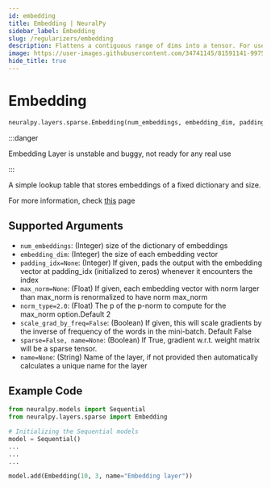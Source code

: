 ```yaml
---
id: embedding
title: Embedding | NeuralPy
sidebar_label: Embedding
slug: /regularizers/embedding
description: Flattens a contiguous range of dims into a tensor. For use with Sequential.
image: https://user-images.githubusercontent.com/34741145/81591141-99752900-93d9-11ea-9ef6-cc2c68daaa19.png
hide_title: true
---
```


# Embedding

```python
neuralpy.layers.sparse.Embedding(num_embeddings, embedding_dim, padding_idx=None, max_norm=None, norm_type=2.0, scale_grad_by_freq=False, sparse=False, name=None)
```

:::danger

Embedding Layer is unstable and buggy, not ready for any real use

:::

A simple lookup table that stores embeddings of a fixed dictionary and size.

For more information, check [this](https://pytorch.org/docs/stable/generated/torch.nn.Embedding.html?highlight=embedding#torch.nn.Embedding) page

## Supported Arguments

- `num_embeddings`: (Integer) size of the dictionary of embeddings
- `embedding_dim`: (Integer) the size of each embedding vector
- `padding_idx=None`: (Integer) If given, pads the output with the embedding vector at padding_idx (initialized to zeros) whenever it encounters the index
- `max_norm=None`: (Float) If given, each embedding vector with norm larger than max_norm is renormalized to have norm max_norm
- `norm_type=2.0`: (Float) The p of the p-norm to compute for the max_norm option.Default 2
- `scale_grad_by_freq=False`: (Boolean) If given, this will scale gradients by the inverse of frequency of the words in the mini-batch. Default False
- `sparse=False, name=None`: (Boolean) If True, gradient w.r.t. weight matrix will be a sparse tensor.
- `name=None`: (String) Name of the layer, if not provided then automatically calculates a unique name for the layer

## Example Code

```python
from neuralpy.models import Sequential
from neuralpy.layers.sparse import Embedding

# Initializing the Sequential models
model = Sequential()
...
...
...

model.add(Embedding(10, 3, name="Embedding layer"))
```
